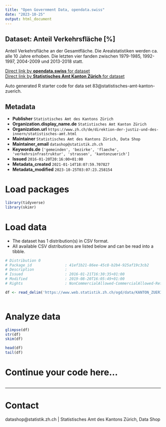```yaml
---
title: "Open Government Data, opendata.swiss"
date: "2023-10-25"
output: html_document
---
```


## Dataset: Anteil Verkehrsfläche [%]

Anteil Verkehrsfläche an der Gesamtfläche. Die Arealstatistiken werden ca. alle 10 Jahre erhoben. Die letzten vier fanden zwischen 1979-1985, 1992-1997, 2004-2009 und 2013-2018 statt.

[Direct link by **opendata.swiss** for dataset](https://opendata.swiss/de/dataset/anteil-verkehrsflache)<br>
[Direct link by **Statistisches Amt Kanton Zürich** for dataset](https://www.zh.ch/de/politik-staat/gemeinden/gemeindeportraet.html)

Auto generated R starter code for data set 83@statistisches-amt-kanton-zuerich.

## Metadata

- **Publisher** `Statistisches Amt des Kantons Zürich`
- **Organization.display_name.de** `Statistisches Amt Kanton Zürich`
- **Organization.url** `https://www.zh.ch/de/direktion-der-justiz-und-des-innern/statistisches-amt.html`
- **Maintainer** `Statistisches Amt des Kantons Zürich, Data Shop`
- **Maintainer_email** `datashop@statistik.zh.ch`
- **Keywords.de** `['gemeinden', 'bezirke', 'flaeche', 'verkehrsinfrastruktur', 'strassen', 'kantonzuerich']`
- **Issued** `2016-01-20T20:16:00+01:00`
- **Metadata_created** `2021-01-14T18:07:59.707827`
- **Metadata_modified** `2023-10-25T03:07:23.258154`


# Load packages

```r

library(tidyverse)
library(skimr)

```

# Load data

-   The dataset has 1 distribution(s) in CSV format.
-   All available CSV distributions are listed below and can be read into a tibble.

```r

# Distribution 0
# Package_id               : 41ef1b21-86ee-45c8-b2b4-925af19c3cb2
# Description              : 
# Issued                   : 2016-01-21T16:30:35+01:00
# Modified                 : 2019-08-20T16:05:49+01:00
# Rights                   : NonCommercialAllowed-CommercialAllowed-ReferenceRequired

df <- read_delim('https://www.web.statistik.zh.ch/ogd/data/KANTON_ZUERICH_187.csv')



```

# Analyze data

```r

glimpse(df)
str(df)
skim(df)

head(df)
tail(df)

```

# Continue your code here...

```r

```

------------------------------------------------------------------------

# Contact

datashop@statistik.zh.ch | Statistisches Amt des Kantons Zürich, Data Shop

